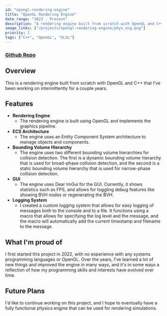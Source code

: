 ```yaml
---
id: "opengl-rendering-engine"
title: "OpenGL Rendering Engine"
date_range: "2023 - Present"
description: "A rendering engine built from scratch with OpenGL and C++, featuring custom shaders and bounding volume hierarchy implementations."
image_links: ["/projects/opengl-rendering-engine/phys_eng.png"]
priority: 2
tags: ["C++", "OpenGL", "GLSL"]
---
```


### [Github Repo](https://github.com/zanbowie138/PhysicsSimulator)

## Overview
This is a rendering engine built from scratch with OpenGL and C++ that I've been working on intermittently for a couple years. 

## Features
- **Rendering Engine**
  - The rendering engine is built using OpenGL and implements the graphics pipeline. 
- **ECS Architecture**
  - The engine uses an Entity Component System architecture to manage objects and components.
- **Bounding Volume Hierarchy**
  - The engine uses two different bounding volume hierarchies for collision detection. The first is a dynamic bounding volume hierarchy that is used for broad-phase collision detection, and the second is a static bounding volume hierarchy that is used for narrow-phase collision detection.
- **GUI**
  - The engine uses Dear ImGui for the GUI. Currently, it shows statistics such as FPS, and allows for toggling debug features like showing BVH nodes or regenerating the BVH.
- **Logging System**
  - I created a custom logging system that allows for easy logging of messages both to the console and to a file. It functions using a macro that allows for specifying the log level and the message, and the macro will automatically add the current timestamp and filename to the message.

## What I'm proud of
I first started this project in 2022, with no experience with any systems programming languages or OpenGL. Over the years, I've learned a lot of new things and improved the engine in many ways, and it's in some ways a reflection of how my programming skills and interests have evolved over time. 

## Future Plans
I'd like to continue working on this project, and I hope to eventually have a fully functional physics engine that can be used for rendering simulations.